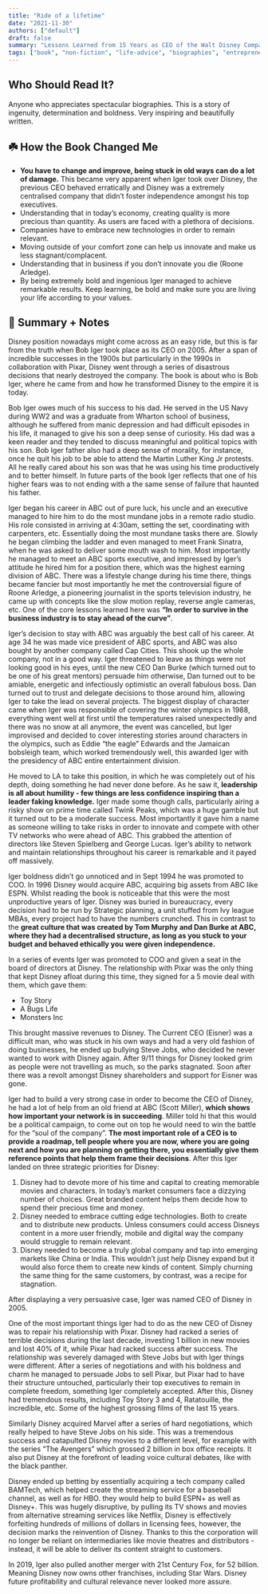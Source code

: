 ```yaml
---
title: "Ride of a lifetime"
date: "2021-11-30"
authors: ["default"]
draft: false
summary: "Lessons Learned from 15 Years as CEO of the Walt Disney Company"
tags: ["book", "non-fiction", "life-advice", "biographies", "entrepreneurship"]
---
```


## Who Should Read It?

Anyone who appreciates spectacular biographies. This is a story of ingenuity, determination and boldness. Very inspiring and beautifully written.

## ☘️ How the Book Changed Me

- **You have to change and improve, being stuck in old ways can do a lot of damage.** This became very apparent when Iger took over Disney, the previous CEO behaved erratically and Disney was a extremely centralised company that didn’t foster independence amongst his top executives.
- Understanding that in today’s economy, creating quality is more precious than quantity. As users are faced with a plethora of decisions.
- Companies have to embrace new technologies in order to remain relevant.
- Moving outside of your comfort zone can help us innovate and make us less stagnant/complacent.
- Understanding that in business if you don’t innovate you die (Roone Arledge).
- By being extremely bold and ingenious Iger managed to achieve remarkable results. Keep learning, be bold and make sure you are living your life according to your values.

## 📒 Summary + Notes

Disney position nowadays might come across as an easy ride, but this is far from the truth when Bob Iger took place as its CEO on 2005. After a span of incredible successes in the 1900s but particularly in the 1990s in collaboration with Pixar, Disney went through a series of disastrous decisions that nearly destroyed the company. The book is about who is Bob Iger, where he came from and how he transformed Disney to the empire it is today.

Bob Iger owes much of his success to his dad. He served in the US Navy during WW2 and was a graduate from Wharton school of business, although he suffered from manic depression and had difficult episodes in his life, it managed to give his son a deep sense of curiosity. His dad was a keen reader and they tended to discuss meaningful and political topics with his son. Bob Iger father also had a deep sense of morality, for instance, once he quit his job to be able to attend the Martin Luther King Jr protests. All he really cared about his son was that he was using his time productively and to better himself. In future parts of the book Iger reflects that one of his higher fears was to not ending with a the same sense of failure that haunted his father.

Iger began his career in ABC out of pure luck, his uncle and an executive managed to hire him to do the most mundane jobs in a remote radio studio. His role consisted in arriving at 4:30am, setting the set, coordinating with carpenters, etc. Essentially doing the most mundane tasks there are. Slowly he began climbing the ladder and even managed to meet Frank Sinatra, when he was asked to deliver some mouth wash to him. Most importantly he managed to meet an ABC sports executive, and impressed by Iger’s attitude he hired him for a position there, which was the highest earning division of ABC. There was a lifestyle change during his time there, things became fancier but most importantly he met the controversial figure of Roone Arledge, a pioneering journalist in the sports television industry, he came up with concepts like the slow motion replay, reverse angle cameras, etc. One of the core lessons learned here was **“In order to survive in the business industry is to stay ahead of the curve”**.

Iger’s decision to stay with ABC was arguably the best call of his career. At age 34 he was made vice president of ABC sports, and ABC was also bought by another company called Cap Cities. This shook up the whole company, not in a good way. Iger threatened to leave as things were not looking good in his eyes, until the new CEO Dan Burke (which turned out to be one of his great mentors) persuade him otherwise, Dan turned out to be amiable, energetic and infectiously optimistic an overall fabulous boss. Dan turned out to trust and delegate decisions to those around him, allowing Iger to take the lead on several projects. The biggest display of character came when Iger was responsible of covering the winter olympics in 1988, everything went well at first until the temperatures raised unexpectedly and there was no snow at all anymore, the event was cancelled, but Iger improvised and decided to cover interesting stories around characters in the olympics, such as Eddie “the eagle” Edwards and the Jamaican bobsleigh team, which worked tremendously well, this awarded Iger with the presidency of ABC entire entertainment division.

He moved to LA to take this position, in which he was completely out of his depth, doing something he had never done before. As he saw it, **leadership is all about humility - few things are less confidence inspiring than a leader faking knowledge.** Iger made some though calls, particularly airing a risky show on prime time called Twink Peaks, which was a huge gamble but it turned out to be a moderate success. Most importantly it gave him a name as someone willing to take risks in order to innovate and compete with other TV networks who were ahead of ABC. This grabbed the attention of directors like Steven Spielberg and George Lucas. Iger’s ability to network and maintain relationships throughout his career is remarkable and it payed off massively.

Iger boldness didn’t go unnoticed and in Sept 1994 he was promoted to COO. In 1996 Disney would acquire ABC, acquiring big assets from ABC like ESPN. Whilst reading the book is noticeable that this were the most unproductive years of Iger. Disney was buried in bureaucracy, every decision had to be run by Strategic planning, a unit stuffed from Ivy league MBAs, every project had to have the numbers crunched. This in contrast to the **great culture that was created by Tom Murphy and Dan Burke at ABC, where they had a decentralised structure, as long as you stuck to your budget and behaved ethically you were given independence.**

In a series of events Iger was promoted to COO and given a seat in the board of directors at Disney. The relationship with Pixar was the only thing that kept Disney afloat during this time, they signed for a 5 movie deal with them, which gave them:

- Toy Story
- A Bugs Life
- Monsters Inc

This brought massive revenues to Disney. The Current CEO (Eisner) was a difficult man, who was stuck in his own ways and had a very old fashion of doing businesses, he ended up bullying Steve Jobs, who decided he never wanted to work with Disney again. After 9/11 things for Disney looked grim as people were not travelling as much, so the parks stagnated. Soon after there was a revolt amongst Disney shareholders and support for Eisner was gone.

Iger had to build a very strong case in order to become the CEO of Disney, he had a lot of help from an old friend at ABC (Scott Miller), **which shows how important your network is in succeeding**. Miller told hi that this would be a political campaign, to come out on top he would need to win the battle for the “soul of the company”. **The most important role of a CEO is to provide a roadmap, tell people where you are now, where you are going next and how you are planning on getting there, you essentially give them reference points that help them frame their decisions**. After this Iger landed on three strategic priorities for Disney:

1. Disney had to devote more of his time and capital to creating memorable movies and characters. In today’s market consumers face a dizzying number of choices. Great branded content helps them decide how to spend their precious time and money.
2. Disney needed to embrace cutting edge technologies. Both to create and to distribute new products. Unless consumers could access Disneys content in a more user friendly, mobile and digital way the company would struggle to remain relevant.
3. Disney needed to become a truly global company and tap into emerging markets like China or India. This wouldn’t just help Disney expand but it would also force them to create new kinds of content. Simply churning the same thing for the same customers, by contrast, was a recipe for stagnation.

After displaying a very persuasive case, Iger was named CEO of Disney in 2005.

One of the most important things Iger had to do as the new CEO of Disney was to repair his relationship with Pixar. Disney had racked a series of terrible decisions during the last decade, investing 1 billion in new movies and lost 40% of it, while Pixar had racked success after success. The relationship was severely damaged with Steve Jobs but with Iger things were different. After a series of negotiations and with his boldness and charm he managed to persuade Jobs to sell Pixar, but Pixar had to have their structure untouched, particularly their top executives to remain in complete freedom, something Iger completely accepted. After this, Disney had tremendous results, including Toy Story 3 and 4, Ratatouille, the incredible, etc. Some of the highest grossing films of the last 15 years.

Similarly Disney acquired Marvel after a series of hard negotiations, which really helped to have Steve Jobs on his side. This was a tremendous success and catapulted Disney movies to a different level, for example with the series “The Avengers” which grossed 2 billion in box office receipts. It also put Disney at the forefront of leading voice cultural debates, like with the black panther.

Disney ended up betting by essentially acquiring a tech company called BAMTech, which helped create the streaming service for a baseball channel, as well as for HBO. they would help to build ESPN+ as well as Disney+. This was hugely disruptive, by pulling its TV shows and movies from alternative streaming services like Netflix, Disney is effectively forfeiting hundreds of millions of dollars in licensing fees, however, the decision marks the reinvention of Disney. Thanks to this the corporation will no longer be reliant on intermediaries like movie theatres and distributors - instead, it will be able to deliver its content straight to customers.

In 2019, Iger also pulled another merger with 21st Century Fox, for 52 billion. Meaning Disney now owns other franchises, including Star Wars. Disney future profitability and cultural relevance never looked more assure.

